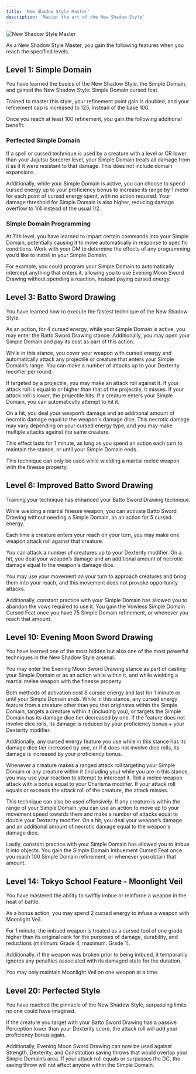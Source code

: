 ```yaml
---
title: 'New Shadow Style Master'
description: 'Master the art of the New Shadow Style'
---
```


<img
  src="/images/sorcerer-paths/new-shadow-style-master.jpg"
  alt="New Shadow Style Master"
/>

As a New Shadow Style Master, you gain the following features when you reach the specified levels.

## Level 1: Simple Domain
You have learned the basics of the New Shadow Style, the Simple Domain, and gained the New Shadow Style: Simple Domain cursed feat. 

Trained to master this style, your refinement point gain is doubled, and your refinement cap is increased to 125, instead of the base 100. 

Once you reach at least 100 refinement, you gain the following additional benefit:

### Perfected Simple Domain
If a spell or cursed technique is used by a creature with a level or CR lower than your Jujutsu Sorcerer level, your Simple Domain treats all damage from it as if it were resistant to that damage. This does not include domain expansions.

Additionally, while your Simple Domain is active, you can choose to spend cursed energy up to your proficiency bonus to increase its range by 1 meter for each point of cursed energy spent, with no action required. Your damage threshold for Simple Domain is also higher, reducing damage overflow to 1/4 instead of the usual 1/2.

### Simple Domain Programming 
At 11th level, you have learned to impart certain commands into your Simple Domain, potentially causing it to move automatically in response to specific conditions. Work with your DM to determine the effects of any programming you’d like to install in your Simple Domain.

For example, you could program your Simple Domain to automatically intercept anything that enters it, allowing you to use Evening Moon Sword Drawing without spending a reaction, instead paying cursed energy.

## Level 3: Batto Sword Drawing
You have learned how to execute the fastest technique of the New Shadow Style. 

As an action, for 4 cursed energy, while your Simple Domain is active, you may enter the Batto Sword Drawing stance. Additionally, you may open your Simple Domain and pay its cost as part of this action. 

While in this stance, you cover your weapon with cursed energy and automatically attack any projectile or creature that enters your Simple Domain’s range. You can make a number of attacks up to your Dexterity modifier per round.

If targeted by a projectile, you may make an attack roll against it. If your attack roll is equal to or higher than that of the projectile, it misses. If your attack roll is lower, the projectile hits. If a creature enters your Simple Domain, you can automatically attempt to hit it. 

On a hit, you deal your weapon’s damage and an additional amount of necrotic damage equal to the weapon's damage dice. This necrotic damage may vary depending on your cursed energy type, and you may make multiple attacks against the same creature. 

This effect lasts for 1 minute, as long as you spend an action each turn to maintain the stance, or until your Simple Domain ends.

This technique can only be used while wielding a martial melee weapon with the finesse property.

## Level 6: Improved Batto Sword Drawing
Training your technique has enhanced your Batto Sword Drawing technique.

While wielding a martial finesse weapon, you can activate Batto Sword Drawing without needing a Simple Domain, as an action for 5 cursed energy. 

Each time a creature enters your reach on your turn, you may make one weapon attack roll against that creature. 

You can attack a number of creatures up to your Dexterity modifier. On a hit, you deal your weapon’s damage and an additional amount of necrotic damage equal to the weapon's damage dice. 

You may use your movement on your turn to approach creatures and bring them into your reach, and this movement does not provoke opportunity attacks.

Additionally, constant practice with your Simple Domain has allowed you to abandon the vows required to use it. You gain the Vowless Simple Domain Cursed Feat once you have 75 Simple Domain refinement, or whenever you reach that amount.

## Level 10: Evening Moon Sword Drawing
You have learned one of the most hidden but also one of the most powerful techniques in the New Shadow Style arsenal. 

You may enter the Evening Moon Sword Drawing stance as part of casting your Simple Domain or as an action while within it, and while wielding a martial melee weapon with the finesse property. 

Both methods of activation cost 8 cursed energy and last for 1 minute or until your Simple Domain ends. While in this stance, any cursed energy feature from a creature other than you that originates within the Simple Domain, targets a creature within it (including you), or targets the Simple Domain has its damage dice tier decreased by one. If the feature does not involve dice rolls, its damage is reduced by your proficiency bonus + your Dexterity modifier. 

Additionally, any cursed energy feature you use while in this stance has its damage dice tier increased by one, or if it does not involve dice rolls, its damage is increased by your proficiency bonus.

Whenever a creature makes a ranged attack roll targeting your Simple Domain or any creature within it (including you) while you are in this stance, you may use your reaction to attempt to intercept it. Roll a melee weapon attack with a bonus equal to your Charisma modifier. If your attack roll equals or exceeds the attack roll of the creature, the attack misses.

This technique can also be used offensively. If any creature is within the range of your Simple Domain, you can use an action to move up to your movement speed towards them and make a number of attacks equal to double your Dexterity modifier. On a hit, you deal your weapon’s damage and an additional amount of necrotic damage equal to the weapon's damage dice.

Lastly, constant practice with your Simple Domain has allowed you to imbue it into objects. You gain the Simple Domain Imbuement Cursed Feat once you reach 100 Simple Domain refinement, or whenever you obtain that amount.

## Level 14: Tokyo School Feature - Moonlight Veil
You have mastered the ability to swiftly imbue or reinforce a weapon in the heat of battle. 

As a bonus action, you may spend 2 cursed energy to infuse a weapon with Moonlight Veil.

For 1 minute, the imbued weapon is treated as a cursed tool of one grade higher than its original rank for the purposes of damage, durability, and reductions (minimum: Grade 4, maximum: Grade 1). 

Additionally, if the weapon was broken prior to being imbued, it temporarily ignores any penalties associated with its damaged state for the duration.

You may only maintain Moonlight Veil on one weapon at a time.

## Level 20: Perfected Style
You have reached the pinnacle of the New Shadow Style, surpassing limits no one could have imagined. 

If the creature you target with your Batto Sword Drawing has a passive Perception lower than your Dexterity score, the attack roll will add your proficiency bonus again.

Additionally, Evening Moon Sword Drawing can now be used against Strength, Dexterity, and Constitution saving throws that would overlap your Simple Domain’s area. If your attack roll equals or surpasses the DC, the saving throw will not affect anyone within the Simple Domain.